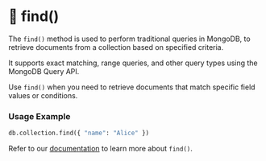 # 📘 find()

The `find()` method is used to perform traditional queries in MongoDB, to retrieve documents from a collection based on specified criteria.

It supports exact matching, range queries, and other query types using the MongoDB Query API.

Use `find()` when you need to retrieve documents that match specific field values or conditions.

### Usage Example
```python
db.collection.find({ "name": "Alice" })
```

Refer to our [documentation](https://www.mongodb.com/docs/manual/reference/method/db.collection.find/?utm_campaign=devrel&utm_source=workshop&utm_medium=cta&utm_content=genai_dev_day_docs&utm_term=apoorva.joshi) to learn more about `find()`.